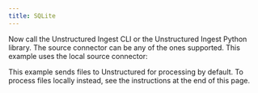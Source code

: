 ```yaml
---
title: SQLite
---
```



<SharedSQLite/>

Now call the Unstructured Ingest CLI or the Unstructured Ingest Python library. The source connector can be any of the ones supported. This example uses the local source connector:

This example sends files to Unstructured for processing by default. To process files locally instead, see the instructions at the end of this page.


<CodeGroup>
  <SQLiteAPISh />
  <SQLiteAPIPyV2 />
</CodeGroup>


<SharedPartitionByAPIOSS/>
